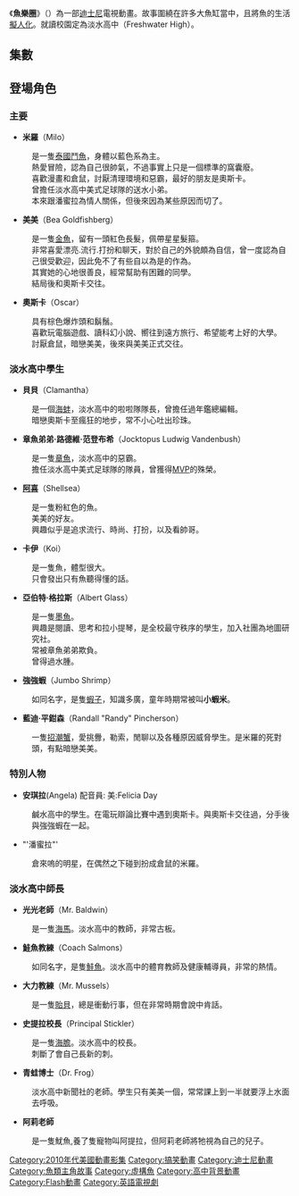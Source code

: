 {{unreferenced|time=2011-06-26T06:19:53+00:00}}

《'''魚樂圈'''》（{{lang-en|''Fish Hooks''}}）為一部[[迪士尼|迪士尼]]電視動畫。故事圍繞在許多大魚缸當中，且將魚的生活[[擬人化|擬人化]]。就讀校園定為淡水高中（Freshwater High）。

== 集數 ==
{{see also2|{{link-en|魚樂圈集數列表|List_of_Fish_Hooks_episodes}}}}
<onlyinclude>{{Series overview

| auxA         = 區隔
| color1       = #275B8F
| link1        = <includeonly>List of Fish Hooks episodes</includeonly>#Season 1 (2010–11)
| episodes1    = 21
| auxA1        = 40
| start1       = {{Start date|2010|9|3}}
| end1         = {{End date|2011|10|21}}

| color2       = #33CCCC
| link2        = <includeonly>List of Fish Hooks episodes</includeonly>#Season 2 (2011–13)
| episodes2    = 22
| auxA2        = 42
| start2       = {{Start date|2011|10|7}}
| end2         = {{End date|2013|5|17}}

| color3       = #7FC7FF
| link3        = <includeonly>List of Fish Hooks episodes</includeonly>#Season 3 (2013–14)
| episodes3    = 16
| auxA3        = 28
| start3       = {{Start date|2013|6|7}}
| end3         = {{End date|2014|4|4}}
}}</onlyinclude>

==登場角色==
===主要===
*'''米羅'''（Milo）
: {{配音2|US|{{link-en|凱爾·梅西|Kyle Massey}}|TW|[[何志威|何志威]]|HK|[[楊潮凱|楊潮凱]]}}
:是一隻[[泰國鬥魚|泰國鬥魚]]，身體以藍色系為主。
:熱愛冒險，認為自己很帥氣，不過事實上只是一個標準的窩囊廢。
:喜歡漫畫和倉鼠，討厭清理環境和惡霸，最好的朋友是奧斯卡。
:曾擔任淡水高中美式足球隊的送水小弟。
:本來跟潘蜜拉為情人關係，但後來因為某些原因而切了。
*'''美美'''（Bea Goldfishberg）
: {{配音2|US|[[雀兒希·凱恩|雀兒希·凱恩]]|TW|[[丘梅君|丘梅君]]|HK|[[鄭佩嘉|鄭佩嘉]]|JP|[[庄司宇芽香|庄司宇芽香]]}}
:是一隻[[金魚|金魚]]，留有一頭紅色長髮，佩帶星星髮箍。
:非常喜愛漂亮.流行.打扮和聊天，對於自己的外貌頗為自信，曾一度認為自己很受歡迎，因此免不了有些自以為是的作為。
:其實她的心地很善良，經常幫助有困難的同學。
:結局後和奧斯卡交往。
*'''奧斯卡'''（Oscar）
: {{配音2|US|{{link-en|賈斯汀·羅蘭|Justin Roiland}}|TW|[[周寧_(台灣)|周寧]]|HK|[[陳仕文|陳仕文]]|JP|[[荻野晴朗|荻野晴朗]]}}
:具有棕色爆炸頭和鬍鬚。
:喜歡玩電腦遊戲、讀科幻小說、嚮往到遠方旅行、希望能考上好的大學。
:討厭倉鼠，暗戀美美，後來與美美正式交往。

===淡水高中學生===
*'''貝貝'''（Clamantha）
: {{配音2|US|{{link-en|亞歷克斯·赫希|Alex Hirsch}}|TW|[[雷碧文|雷碧文]]|HK|[[林小寶|林小寶]]→[[賴芸芬|賴芸芬]]|JP|[[愛河里花子|愛河里花子]]}}
:是一個[[海蚌|海蚌]]，淡水高中的啦啦隊隊長，曾擔任過年鑑總編輯。
:暗戀奧斯卡至瘋狂的地步，常不小心吐出珍珠。
:
*'''章魚弟弟·路德維·范登布希'''（Jocktopus Ludwig Vandenbush）
: {{配音2|US|{{link-en|約翰·迪馬喬|John DiMaggio}}|TW|[[鈕凱暘|鈕凱暘]]|HK|[[陳振聲|陳振聲]]}}
:是一隻[[章魚|章魚]]，淡水高中的惡霸。
:擔任淡水高中美式足球隊的隊員，曾獲得[[MVP|MVP]]的殊榮。
:
*'''[[阿喜|阿喜]]'''（Shellsea）
:{{配音2|US|{{link-en|卡里·瓦爾格倫|Kari Wahlgren}}|TW|[[劉小芸|劉小芸]]|HK|[[郭碧珍|郭碧珍]]→[[馬慧琪|馬慧琪]]}}
:是一隻粉紅色的魚。
:美美的好友。
:興趣似乎是追求流行、時尚、打扮，以及看帥哥。
:
*'''卡伊'''（Koi）
: {{配音2|US|{{link-en|雷切爾·德拉奇|Rachel Dratch}}|TW|[[劉小芸|劉小芸]]}}
:是一隻魚，體型很大。
:只會發出只有魚聽得懂的話。
:
*'''亞伯特·格拉斯'''（Albert Glass）
: {{配音2|US|{{link-en|阿提克斯·謝弗|Atticus Shaffer}}|TW|[[高幼帆|高幼帆]]|HK|[[馬慧琪|馬慧琪]]}}
:是一隻[[墨魚|墨魚]]。
:興趣是閱讀、思考和拉小提琴，是全校最守秩序的學生，加入社團為地圖研究社。
:常被章魚弟弟欺負。
:曾得過水腫。
:
*'''強強蝦'''（Jumbo Shrimp）
: {{配音2|US|{{link-en|史蒂芬·克里斯托弗·帕克|Steven Christopher Parker}}}}
:如同名字，是隻[[蝦子|蝦子]]，知識多廣，童年時期常被叫'''小蝦米'''。
:
*'''藍迪·平鉗森'''（Randall "Randy" Pincherson）
: {{配音2|US|{{link-en|喬什·薩斯曼|Josh Sussman}}|TW|[[鈕凱暘|鈕凱暘]]}}
:一隻[[招潮蟹|招潮蟹]]，愛挑釁，勒索，閒聊以及各種原因威脅學生。是米羅的死對頭，有點暗戀美美。

===特別人物===
*'''安琪拉'''(Angela) 配音員: 美:Felicia Day
:鹹水高中的學生。在電玩辯論比賽中遇到奧斯卡。與奧斯卡交往過，分手後與強強蝦在一起。
*"'潘蜜拉"'
:倉來嗚的明星，在偶然之下碰到扮成倉鼠的米羅。

===淡水高中師長===
*'''光光老師'''（Mr. Baldwin）
: {{配音2|US|{{link-en|達娜·斯奈德|Dana Snyder}}|TW|[[夏治世|夏治世]]|HK|[[李建良|李建良]]}}
:是一隻[[海馬|海馬]]。淡水高中的教師，非常古板。
:
*'''鮭魚教練'''（Coach Salmons）
: {{配音2|US|[[理查德·西蒙斯|理查德·西蒙斯]]|TW|[[夏治世|夏治世]]|HK|[[張振聲|張振聲]]}}
:如同名字，是隻[[鮭魚|鮭魚]]。淡水高中的體育教師及健康輔導員，非常的熱情。
*'''大力教練'''（Mr. Mussels）
: {{配音2|US|[[Tiny_Lister|Tiny Lister]]|TW|[[周寧_(台灣)|周寧]]|HK|[[張振聲|張振聲]]|JP|[[間宮康弘|間宮康弘]]}}
:是一隻[[貽貝|貽貝]]，總是衝動行事，但在非常時期會說中肯話。
:
*'''史提拉校長'''（Principal Stickler）
: {{配音2|US|{{link-en|傑里·斯蒂勒|Jerry Stiller}}(第一季){{link-en|傑夫·貝內特|Jeff Bennett}}|TW|[[何志威|何志威]]|HK|[[張振聲|張振聲]]}}
:是一隻[[海膽|海膽]]。淡水高中的校長。
:刺斷了會自己長新的刺。

*'''青蛙博士'''（Dr. Frog）
: {{配音2|US|{{link-en|凱文·麥克唐納|Kevin McDonald}}|HK|[[黎景全|黎景全]]}}
:淡水高中新聞社的老師。學生只有美美一個，常常課上到一半就要浮上水面去呼吸。

*'''阿莉老師'''
:是一隻魷魚,養了隻寵物叫阿提拉，但阿莉老師將牠視為自己的兒子。

{{迪士尼频道原创剧集|state=autocollapse}} 
{{DEFAULTSORT:Fish Hooks}}
[[Category:2010年代美國動畫影集|Category:2010年代美國動畫影集]]
[[Category:搞笑動畫|Category:搞笑動畫]]
[[Category:迪士尼動畫|Category:迪士尼動畫]]
[[Category:魚類主角故事|Category:魚類主角故事]]
[[Category:虛構魚|Category:虛構魚]]
[[Category:高中背景動畫|Category:高中背景動畫]]
[[Category:Flash動畫|Category:Flash動畫]]
[[Category:英語電視劇|Category:英語電視劇]]